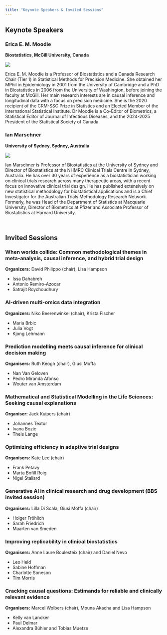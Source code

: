 ```yaml
---
title: "Keynote Speakers & Invited Sessions"
---
```


## Keynote Speakers

### Erica E. M. Moodie
**Biostatistics, McGill University, Canada** \

:::{.column-margin}
![](img/speakers/erica_moodie.jpg)
:::

Erica E. M. Moodie is a Professor of Biostatistics and a Canada Research Chair (Tier 1) in Statistical Methods for Precision Medicine. She obtained her MPhil in Epidemiology in 2001 from the University of Cambridge and a PhD in Biostatistics in 2006 from the University of Washington, before joining the faculty at McGill. Her main research interests are in causal inference and longitudinal data with a focus on precision medicine. She is the 2020 recipient of the CRM-SSC Prize in Statistics and an Elected Member of the International Statistical Institute. Dr Moodie is a Co-Editor of Biometrics, a Statistical Editor of Journal of Infectious Diseases, and the 2024-2025 President of the Statistical Society of Canada.

### Ian Marschner
**University of Sydney, Sydney, Australia** \

:::{.column-margin}
![](img/speakers/ian_marschner.jpg)
:::

<!-- <img style="float: left; margin-right: 15px; margin-bottom: 10px" width="25%" src="img/speaker/compressed/Ruth_Keogh.jpg"> -->
Ian Marschner is Professor of Biostatistics at the University of Sydney and Director of Biostatistics at the NHMRC Clinical Trials Centre in Sydney, Australia. He has over 30 years of experience as a biostatistician working on clinical trials research across many therapeutic areas, with a recent focus on innovative clinical trial design. He has published extensively on new statistical methodology for biostatistical applications and is a Chief Investigator for the Australian Trials Methodology Research Network. Formerly, he was Head of the Department of Statistics at Macquarie University, Director of Biometrics at Pfizer and Associate Professor of Biostatistics at Harvard University. 

<br>


## Invited Sessions

### When worlds collide: Common methodological themes in meta-analysis, causal inference, and hybrid trial design
**Organizers:** David Philippo (chair), Lisa Hampson

* Issa Dahabreh 
*	Antonio Remiro-Azocar
*	Satrajit Roychoudhury 


### AI-driven multi-omics data integration
**Organizers:** Niko Beerenwinkel (chair), Krista Fischer\

*	Maria Brbic
*	Julia Vogt
*	Kjong Lehmann 


### Prediction modelling meets causal inference for clinical decision making
**Organisers:** Ruth Keogh (chair), Giusi Moffa

*	Nan Van Geloven 
*	Pedro Miranda Afonso
*	Wouter van Amsterdam


### Mathematical and Statistical Modelling in the Life Sciences: Seeking causal explanations
**Organiser:** Jack Kuipers (chair) 

-	Johannes Textor
-	Ivana Bozic
-	Theis Lange

### Optimizing efficiency in adaptive trial designs
**Organisers:** Kate Lee (chair)

*	Frank Petavy 
*	Marta Bofill Roig 
*	Nigel Stallard 

### Generative AI in clinical research and drug development (BBS invited session)
**Organisers:** Lilla Di Scala, Giusi Moffa (chair) 

*	Holger Fröhlich 
* Sarah Friedrich 
*	Maarten van Smeden 


### Improving replicability in clinical biostatistics
**Organisers:** Anne Laure Boulesteix (chair) and Daniel Nevo

*	Leo Held
*	Sabine Hoffman
*	Charlotte Soneson
*	Tim Morris


### Cracking causal questions: Estimands for reliable and clinically relevant evidence
**Organisers:** Marcel Wolbers (chair), Mouna Akacha and Lisa Hampson

*	Kelly van Lancker 
*	Paul Delmar 
*	Alexandra Bühler and Tobias Muetze 

